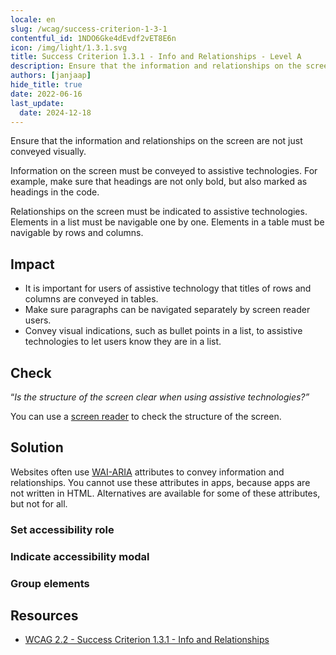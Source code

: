 ```yaml
---
locale: en
slug: /wcag/success-criterion-1-3-1
contentful_id: 1NDO6Gke4dEvdf2vET8E6n
icon: /img/light/1.3.1.svg
title: Success Criterion 1.3.1 - Info and Relationships - Level A
description: Ensure that the information and relationships on the screen are not just conveyed visually.
authors: [janjaap]
hide_title: true
date: 2022-06-16
last_update:
  date: 2024-12-18
---
```


<Hero
  title="Info and Relationships"
  image="/img/light/1.3.1.svg"
  alt="WCAG 1.3.1 icon"
  prefix="Success Criterion 1.3.1"
  suffix="Level A"
/>

Ensure that the information and relationships on the screen are not just conveyed visually.

Information on the screen must be conveyed to assistive technologies. For example, make sure that headings are not only bold, but also marked as headings in the code.

Relationships on the screen must be indicated to assistive technologies. Elements in a list must be navigable one by one. Elements in a table must be navigable by rows and columns.

## Impact

- It is important for users of assistive technology that titles of rows and columns are conveyed in tables.
- Make sure paragraphs can be navigated separately by screen reader users.
- Convey visual indications, such as bullet points in a list, to assistive technologies to let users know they are in a list.

## Check

“*Is the structure of the screen clear when using assistive technologies?”*

You can use a [screen reader](/en/stats/screen-reader) to check the structure of the screen.

## Solution

Websites often use [WAI-ARIA](https://www.w3.org/WAI/standards-guidelines/aria/) attributes to convey information and relationships. You cannot use these attributes in apps, because apps are not written in HTML. Alternatives are available for some of these attributes, but not for all.

### Set accessibility role

<CodeSample id="accessibility-role" locale="en"/>

### Indicate accessibility modal

<CodeSample id="accessibility-modal" locale="en"/>

### Group elements

<CodeSample id="accessibility-group" locale="en"/>

## Resources

- [WCAG 2.2 - Success Criterion 1.3.1 - Info and Relationships](https://www.w3.org/TR/WCAG22/#info-and-relationships)
